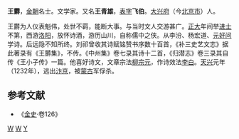 '''王欝'''{{BD|？||1232年|}}，[[金朝|金朝]]名士。文学家。又名'''王青雄'''，[[表字|表字]]'''飞伯'''。[[大兴府|大兴府]]（今[[北京市|北京市]]）人。

王欝为人仪表魁伟，处世不羁，能断大事。与当时文人交游甚广。[[正大|正大]]年间举[[进士|进士]]不第，西游[[洛阳|洛阳]]，放怀诗酒，游历山川，自称儒中之侠。从李汾、杨宏道、[[元好问|元好问]]学诗。后远隐不知所终。刘祁曾收其诗赋铭赞书序数十百首，《补三史艺文志》据此著录有《王欝集》，不传。《中州集》卷七录其诗十二首，《归潜志》卷三录其自传《王小子传》一篇。他喜好诗文，文章宗法[[柳宗元|柳宗元]]，作诗效法[[李白|李白]]。[[天兴_(金朝)|天兴]]元年（1232年），逃出[[汴京|汴京]]，被[[蒙古帝国|蒙古]]军俘杀。
==参考文献==
* 《[[金史|金史]]·卷126》
[[分类:金朝诗人|W]]
[[分类:北京人|W]]
[[分类:王姓|Y]]